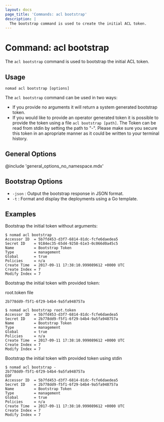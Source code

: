 ```yaml
---
layout: docs
page_title: 'Commands: acl bootstrap'
description: |
  The bootstrap command is used to create the initial ACL token.
---
```


# Command: acl bootstrap

The `acl bootstrap` command is used to bootstrap the initial ACL token.

## Usage

```plaintext
nomad acl bootstrap [options]
```

The `acl bootstrap` command can be used in two ways: 
- If you provide no arguments it will return a system generated bootstrap token.
- If you would like to provide an operator generated token it is possible to provide the token
using a file `acl bootstrap [path]`. The Token can be read from stdin by setting the path to "-". 
Please make sure you secure this token in an apropriate manner as it could be written to your terminal history.

## General Options

@include 'general_options_no_namespace.mdx'

## Bootstrap Options

- `-json` : Output the bootstrap response in JSON format.
- `-t` : Format and display the deployments using a Go template.

## Examples

Bootstrap the initial token without arguments:

```shell-session
$ nomad acl bootstrap
Accessor ID  = 5b7fd453-d3f7-6814-81dc-fcfe6daedea5
Secret ID    = 9184ec35-65d4-9258-61e3-0c066d0a45c5
Name         = Bootstrap Token
Type         = management
Global       = true
Policies     = n/a
Create Time  = 2017-09-11 17:38:10.999089612 +0000 UTC
Create Index = 7
Modify Index = 7
```

Bootstrap the initial token with provided token:

root.token file
```shell-session
2b778dd9-f5f1-6f29-b4b4-9a5fa948757a
```

```shell-session
$ nomad acl bootstrap root.token
Accessor ID  = 5b7fd453-d3f7-6814-81dc-fcfe6daedea5
Secret ID    = 2b778dd9-f5f1-6f29-b4b4-9a5fa948757a
Name         = Bootstrap Token
Type         = management
Global       = true
Policies     = n/a
Create Time  = 2017-09-11 17:38:10.999089612 +0000 UTC
Create Index = 7
Modify Index = 7
```

Bootstrap the initial token with provided token using stdin 

```shell-session
$ nomad acl bootstrap -
2b778dd9-f5f1-6f29-b4b4-9a5fa948757a
EOF
Accessor ID  = 5b7fd453-d3f7-6814-81dc-fcfe6daedea5
Secret ID    = 2b778dd9-f5f1-6f29-b4b4-9a5fa948757a
Name         = Bootstrap Token
Type         = management
Global       = true
Policies     = n/a
Create Time  = 2017-09-11 17:38:10.999089612 +0000 UTC
Create Index = 7
Modify Index = 7
```
